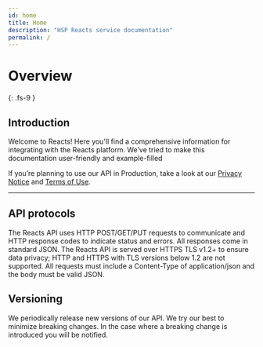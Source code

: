 ```yaml
---
id: home
title: Home
description: "HSP Reacts service documentation"
permalink: /
---
```


# Overview
{: .fs-9 }

## Introduction

Welcome to Reacts! Here you'll find a comprehensive information for integrating with the Reacts platform. We’ve tried to make this documentation user-friendly and example-filled

If you’re planning to use our API in Production, take a look at our [Privacy Notice](https://reacts.com/en/legal/privacy) and [Terms of Use](https://reacts.com/en/legal/terms-and-conditions).

---

## API protocols
The Reacts API uses HTTP POST/GET/PUT requests to communicate and HTTP response codes to indicate status and errors. All responses come in standard JSON. The Reacts API is served over HTTPS TLS v1.2+ to ensure data privacy; HTTP and HTTPS with TLS versions below 1.2 are not supported. All requests must include a Content-Type of application/json and the body must be valid JSON.

## Versioning

We periodically release new versions of our API. We try our best to minimize breaking changes. In the case where a breaking change is introduced you will be notified.

